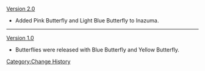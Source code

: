 [[Version 2.0]]
*Added Pink Butterfly and Light Blue Butterfly to Inazuma.
----
[[Version 1.0]]
*Butterflies were released with Blue Butterfly and Yellow Butterfly.
<noinclude>[[Category:Change History]]</noinclude>